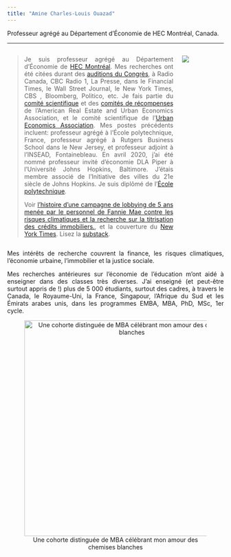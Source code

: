 ```yaml
---
title: "Amine Charles-Louis Ouazad"
---
```

<style>
body {
text-align: justify}
</style>

Professeur agrégé au Département d'Économie de HEC Montréal, Canada.

___
::: columns

:::: {.column width="80%"}
> Je suis professeur agrégé au Département d'Économie de [HEC Montréal](https://www.hec.ca/en/profs/amine.ouazad.html). Mes recherches ont été citées durant des [auditions du Congrès](https://youtu.be/c9lrud-Uaok?t=2610), à Radio Canada, CBC Radio 1, La Presse, dans le Financial Times, le Wall Street Journal, le New York Times, CBS , Bloomberg, Politico, etc. Je fais partie du [comité scientifique](https://www.areuea.org/international) et des [comités de récompenses](https://www.areuea.org/awards-committee) de l'American Real Estate and Urban Economics Association, et le comité scientifique de l'[Urban Economics Association](https://urbannomics.org/meetings/). Mes postes précédents incluent: professeur agrégé à l'École polytechnique, France, professeur agrégé à Rutgers Business School dans le New Jersey, et professeur adjoint à l'INSEAD, Fontainebleau. En avril 2020, j'ai été nommé professeur invité d'économie DLA Piper à l'Université Johns Hopkins, Baltimore. J'étais membre associé de l'Initiative des villes du 21e siècle de Johns Hopkins. Je suis diplômé de l'[École polytechnique](https://www.polytechnique.edu/). 
> 
> Voir [l'histoire d'une campagne de lobbying de 5 ans menée par le personnel de Fannie Mae contre les risques climatiques et la recherche sur la titrisation des crédits immobiliers.](https://policyandthemarkets.substack.com/p/climate-change-is-the-new-tobacco), et la couverture du [New York Times](https://www.nytimes.com/2024/12/07/business/economy/mortgages-climate-risk-fannie-freddie.html). Lisez la [substack](https://policyandthemarkets.substack.com/).
::::

:::: {.column width="20%"}
![](https://github.com/aouazad/Website/blob/83504bc3ab6ba51f486f503a4835bca6eefd32bc/pics/picture_2022.jpeg?raw=true)
::::

:::

Mes intérêts de recherche couvrent la finance, les risques climatiques, l'économie urbaine, l'immobilier et la justice sociale.

Mes recherches antérieures sur l’économie de l’éducation m’ont aidé à enseigner dans des classes très diverses. J'ai enseigné (et peut-être surtout appris de !) plus de 5 000 étudiants, surtout des cadres, à travers le Canada, le Royaume-Uni, la France, Singapour, l'Afrique du Sud et les Émirats arabes unis, dans les programmes EMBA, MBA, PhD, MSc, 1er cycle.

<center>
![Une cohorte distinguée de MBA célébrant mon amour des chemises blanches](http://www.ouazad.com/resources/INSEAD_MBA_classroom_pic.jpeg){width=500px}
</center>



